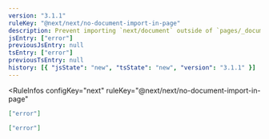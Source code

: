 ```yaml
---
version: "3.1.1"
ruleKey: "@next/next/no-document-import-in-page"
description: Prevent importing `next/document` outside of `pages/_document.js`
jsEntry: ["error"]
previousJsEntry: null
tsEntry: ["error"]
previousTsEntry: null
history: [{ "jsState": "new", "tsState": "new", "version": "3.1.1" }]
---
```


<RuleInfos 
  configKey="next" 
  ruleKey="@next/next/no-document-import-in-page" 
>

```json
["error"]
```

```json
["error"]
```

</RuleInfos>
